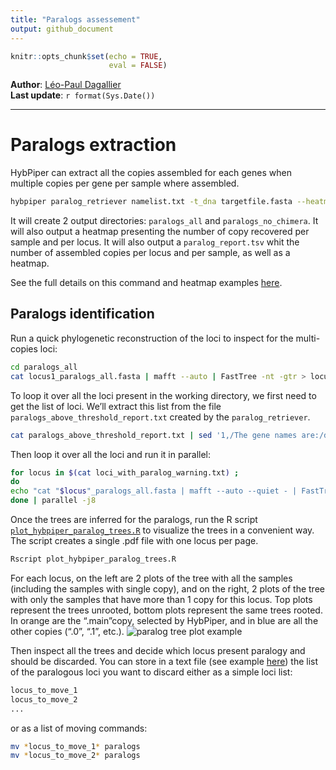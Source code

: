 ```yaml
---
title: "Paralogs assessement"
output: github_document
---
```


```r
knitr::opts_chunk$set(echo = TRUE,
                      eval = FALSE)
```

**Author**: [Léo-Paul Dagallier](https://github.com/LPDagallier)    
**Last update**: `r format(Sys.Date())`

***


# Paralogs extraction
HybPiper can extract all the copies assembled for each genes when multiple copies per gene per sample where assembled.
```bash
hybpiper paralog_retriever namelist.txt -t_dna targetfile.fasta --heatmap_filetype pdf --heatmap_dpi 300
```

It will create 2 output directories: `paralogs_all` and `paralogs_no_chimera`. It will also output a heatmap presenting the number of copy recovered per sample and per locus. It will also output a `paralog_report.tsv` whit the number of assembled copies per locus and per sample, as well as a heatmap.

See the full details on this command and heatmap examples [here](https://github.com/mossmatters/HybPiper/wiki/Paralogs).

## Paralogs identification
Run a quick phylogenetic reconstruction of the loci to inspect for the multi-copies loci:
```bash
cd paralogs_all
cat locus1_paralogs_all.fasta | mafft --auto | FastTree -nt -gtr > locus1_paralogs_all.tre
```

To loop it over all the loci present in the working directory, we first need to get the list of loci. We'll extract this list from the file `paralogs_above_threshold_report.txt` created by the `paralog_retriever`.
```bash
cat paralogs_above_threshold_report.txt | sed '1,/The gene names are:/d' > paralogs_all/loci_with_paralog_warning.txt
```

Then loop it over all the loci and run it in parallel:
```bash
for locus in $(cat loci_with_paralog_warning.txt) ;
do
echo "cat "$locus"_paralogs_all.fasta | mafft --auto --quiet - | FastTree -nt -gtr > "$locus"_paralogs_all.tre"
done | parallel -j8
```


Once the trees are inferred for the paralogs, run the R script [`plot_hybpiper_paralog_trees.R`](PHYLOGENY_RECONSTRUCTION/R/plot_hybpiper_paralog_trees.R) to visualize the trees in a convenient way. The script creates a single .pdf file with one locus per page.
```bash
Rscript plot_hybpiper_paralog_trees.R
```

For each locus, on the left are 2 plots of the tree with all the samples (including the samples with single copy), and on the right, 2 plots of the tree with only the samples that have more than 1 copy for this locus. Top plots represent the trees unrooted, bottom plots represent the same trees rooted. In orange are the ".main"copy, selected by HybPiper, and in blue are all the other copies (".0", ".1", etc.).
![paralog tree plot example](figures/paralog_tree_plot_example.PNG)


Then inspect all the trees and decide which locus present paralogy and should be discarded. You can store in a text file (see example [here](PHYLOGENY_RECONSTRUCTION/DATA/example_analysis_01/move_paralogs.txt)) the list of the paralogous loci you want to discard either as a simple loci list:
```bash
locus_to_move_1
locus_to_move_2
...
```

or as a list of moving commands:
```bash
mv *locus_to_move_1* paralogs
mv *locus_to_move_2* paralogs
```




